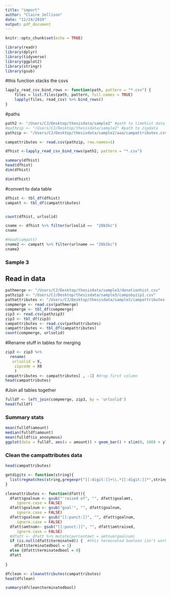 ```yaml
---
title: "import"
author: "Claire Jellison"
date: "11/24/2019"
output: pdf_document
---
```


```r
knitr::opts_chunk$set(echo = TRUE)
```

```r
library(readr)
library(dplyr)
library(tidyverse)
library(ggplot2)
library(stringr)
library(gsub)

```

#this function stacks the csvs
```r
lapply_read_csv_bind_rows <- function(path, pattern = "*.csv") {
    files = list.files(path, pattern, full.names = TRUE)
    lapply(files, read_csv) %>% bind_rows()
}

```


#paths
```r
path2 <- "/Users/CJ/Desktop/thesisdata/sample2" #path to timehist data 
#pathzip <- "/Users/CJ/Desktop/thesisdata/sample2" #path to zipdata 
pathzip <- "/Users/CJ/Desktop/thesisdata/sample2/aaa/campattributes.csv" #path to campattributes
```

```r
campattributes <- read.csv(pathzip, row.names=1)
```



```r
dfhist <-lapply_read_csv_bind_rows(path2, pattern = "*.csv")
```

```r
summary(dfhist)
head(dfhist)
dim(dfhist)
```

```r
dim(dfhist)
```

#convert to data table 
```r
dfhist <- tbl_df(dfhist)
campatt <- tbl_df(campattributes)
```

```r

```

```r
count(dfhist, urlsolid)
```

```r
cname <- dfhist %>% filter(urlsolid ==  "28b3kc")
cname
```

```r
#head(campatt)
cname2 <- campatt %>% filter(urlname == "28b3kc")
cname2
```


### Sample 3 

## Read in data 
```r
pathmerge <- "/Users/CJ/Desktop/thesisdata/sample3/donationhist.csv" 
pathzip3 <- "/Users/CJ/Desktop/thesisdata/sample3/campsbyzip1.csv" 
pathattributes <- "/Users/CJ/Desktop/thesisdata/sample3/campattributes.csv" 
compmerge <- read.csv(pathmerge)
compmerge <- tbl_df(compmerge)
zip3 <- read.csv(pathzip3)
zip3 <- tbl_df(zip3)
campattributes <- read.csv(pathattributes)
campattributes <- tbl_df(campattributes)
count(compmerge, urlsolid)

```

#Rename stuff in tables for merging 
```r
zip3 <- zip3 %>% 
  rename(
   urlsolid = X,
    zipcode = X0 
    )
campattributes <- campattributes[ , -1] #drop first column 
head(campattributes)


```

#Join all tables together 
```r
fulldf <- left_join(compmerge, zip3, by = 'urlsolid') 
head(fulldf)
```

### Summary stats 

```r
mean(fulldf$amount)
median(fulldf$amount)
mean(fulldf$is_anonymous)
ggplot(data = fulldf, aes(x = amount)) + geom_bar() + xlim(0, 100) + ylim(0,250)
```
### Clean the campattributes data 

```r
head(campattributes)
```

```r
getdigits <- function(string){
  list(regmatches(string,gregexpr("[[:digit:]]+\\.*[[:digit:]]*",string)))
}

cleanattributes <- function(dfatt){ 
  dfatt$goalnum <- gsub("'raised of", "", dfatt$goalamt,
     ignore.case = FALSE)
  dfatt$goalnum <- gsub("goal'", "", dfatt$goalnum,
     ignore.case = FALSE)
  dfatt$goalnum <- gsub("[[:punct:]]", "", dfatt$goalnum,
     ignore.case = FALSE)
  dfatt$amtnum<- gsub("[[:punct:]]", "", dfatt$amtraised,
     ignore.case = FALSE)
  #dfatt <- dfatt %>% mutate(percentmet = amtnum/goalnum)
  if (is.null(dfatt$terminated)) {  #this terminated boolean isn't working 
    dfatt$terminatedbool = 1} 
  else {dfatt$terminatedbool = 0}
  dfatt
  
}

dfclean <- cleanattributes(campattributes)
head(dfclean)
```

```r
summary(dfclean$terminatedbool)
```

